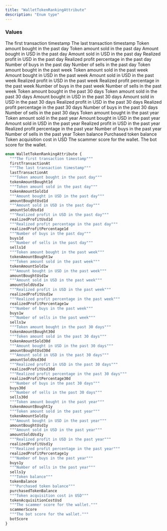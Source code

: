 ```yaml
---
title: "WalletTokenRankingAttribute"
description: "Enum type"
---
```


### Values

<ResponseField name="firstTransactionAt" type="enum">
  The first transaction timestamp
</ResponseField>

<ResponseField name="lastTransactionAt" type="enum">
  The last transaction timestamp
</ResponseField>

<ResponseField name="tokenAmountBought1d" type="enum">
  Token amount bought in the past day
</ResponseField>

<ResponseField name="tokenAmountSold1d" type="enum">
  Token amount sold in the past day
</ResponseField>

<ResponseField name="amountBoughtUsd1d" type="enum">
  Amount bought in USD in the past day
</ResponseField>

<ResponseField name="amountSoldUsd1d" type="enum">
  Amount sold in USD in the past day
</ResponseField>

<ResponseField name="realizedProfitUsd1d" type="enum">
  Realized profit in USD in the past day
</ResponseField>

<ResponseField name="realizedProfitPercentage1d" type="enum">
  Realized profit percentage in the past day
</ResponseField>

<ResponseField name="buys1d" type="enum">
  Number of buys in the past day
</ResponseField>

<ResponseField name="sells1d" type="enum">
  Number of sells in the past day
</ResponseField>

<ResponseField name="tokenAmountBought1w" type="enum">
  Token amount bought in the past week
</ResponseField>

<ResponseField name="tokenAmountSold1w" type="enum">
  Token amount sold in the past week
</ResponseField>

<ResponseField name="amountBoughtUsd1w" type="enum">
  Amount bought in USD in the past week
</ResponseField>

<ResponseField name="amountSoldUsd1w" type="enum">
  Amount sold in USD in the past week
</ResponseField>

<ResponseField name="realizedProfitUsd1w" type="enum">
  Realized profit in USD in the past week
</ResponseField>

<ResponseField name="realizedProfitPercentage1w" type="enum">
  Realized profit percentage in the past week
</ResponseField>

<ResponseField name="buys1w" type="enum">
  Number of buys in the past week
</ResponseField>

<ResponseField name="sells1w" type="enum">
  Number of sells in the past week
</ResponseField>

<ResponseField name="tokenAmountBought30d" type="enum">
  Token amount bought in the past 30 days
</ResponseField>

<ResponseField name="tokenAmountSold30d" type="enum">
  Token amount sold in the past 30 days
</ResponseField>

<ResponseField name="amountBoughtUsd30d" type="enum">
  Amount bought in USD in the past 30 days
</ResponseField>

<ResponseField name="amountSoldUsd30d" type="enum">
  Amount sold in USD in the past 30 days
</ResponseField>

<ResponseField name="realizedProfitUsd30d" type="enum">
  Realized profit in USD in the past 30 days
</ResponseField>

<ResponseField name="realizedProfitPercentage30d" type="enum">
  Realized profit percentage in the past 30 days
</ResponseField>

<ResponseField name="buys30d" type="enum">
  Number of buys in the past 30 days
</ResponseField>

<ResponseField name="sells30d" type="enum">
  Number of sells in the past 30 days
</ResponseField>

<ResponseField name="tokenAmountBought1y" type="enum">
  Token amount bought in the past year
</ResponseField>

<ResponseField name="tokenAmountSold1y" type="enum">
  Token amount sold in the past year
</ResponseField>

<ResponseField name="amountBoughtUsd1y" type="enum">
  Amount bought in USD in the past year
</ResponseField>

<ResponseField name="amountSoldUsd1y" type="enum">
  Amount sold in USD in the past year
</ResponseField>

<ResponseField name="realizedProfitUsd1y" type="enum">
  Realized profit in USD in the past year
</ResponseField>

<ResponseField name="realizedProfitPercentage1y" type="enum">
  Realized profit percentage in the past year
</ResponseField>

<ResponseField name="buys1y" type="enum">
  Number of buys in the past year
</ResponseField>

<ResponseField name="sells1y" type="enum">
  Number of sells in the past year
</ResponseField>

<ResponseField name="tokenBalance" type="enum">
  Token balance
</ResponseField>

<ResponseField name="purchasedTokenBalance" type="enum">
  Purchased token balance
</ResponseField>

<ResponseField name="tokenAcquisitionCostUsd" type="enum">
  Token acquisition cost in USD
</ResponseField>

<ResponseField name="scammerScore" type="enum">
  The scammer score for the wallet.
</ResponseField>

<ResponseField name="botScore" type="enum">
  The bot score for the wallet.
</ResponseField>


```graphql WalletTokenRankingAttribute
enum WalletTokenRankingAttribute {
  """The first transaction timestamp"""
  firstTransactionAt
  """The last transaction timestamp"""
  lastTransactionAt
  """Token amount bought in the past day"""
  tokenAmountBought1d
  """Token amount sold in the past day"""
  tokenAmountSold1d
  """Amount bought in USD in the past day"""
  amountBoughtUsd1d
  """Amount sold in USD in the past day"""
  amountSoldUsd1d
  """Realized profit in USD in the past day"""
  realizedProfitUsd1d
  """Realized profit percentage in the past day"""
  realizedProfitPercentage1d
  """Number of buys in the past day"""
  buys1d
  """Number of sells in the past day"""
  sells1d
  """Token amount bought in the past week"""
  tokenAmountBought1w
  """Token amount sold in the past week"""
  tokenAmountSold1w
  """Amount bought in USD in the past week"""
  amountBoughtUsd1w
  """Amount sold in USD in the past week"""
  amountSoldUsd1w
  """Realized profit in USD in the past week"""
  realizedProfitUsd1w
  """Realized profit percentage in the past week"""
  realizedProfitPercentage1w
  """Number of buys in the past week"""
  buys1w
  """Number of sells in the past week"""
  sells1w
  """Token amount bought in the past 30 days"""
  tokenAmountBought30d
  """Token amount sold in the past 30 days"""
  tokenAmountSold30d
  """Amount bought in USD in the past 30 days"""
  amountBoughtUsd30d
  """Amount sold in USD in the past 30 days"""
  amountSoldUsd30d
  """Realized profit in USD in the past 30 days"""
  realizedProfitUsd30d
  """Realized profit percentage in the past 30 days"""
  realizedProfitPercentage30d
  """Number of buys in the past 30 days"""
  buys30d
  """Number of sells in the past 30 days"""
  sells30d
  """Token amount bought in the past year"""
  tokenAmountBought1y
  """Token amount sold in the past year"""
  tokenAmountSold1y
  """Amount bought in USD in the past year"""
  amountBoughtUsd1y
  """Amount sold in USD in the past year"""
  amountSoldUsd1y
  """Realized profit in USD in the past year"""
  realizedProfitUsd1y
  """Realized profit percentage in the past year"""
  realizedProfitPercentage1y
  """Number of buys in the past year"""
  buys1y
  """Number of sells in the past year"""
  sells1y
  """Token balance"""
  tokenBalance
  """Purchased token balance"""
  purchasedTokenBalance
  """Token acquisition cost in USD"""
  tokenAcquisitionCostUsd
  """The scammer score for the wallet."""
  scammerScore
  """The bot score for the wallet."""
  botScore
}
```
